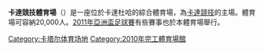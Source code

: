 {{unreferenced|time=2013-12-08T14:55:16+00:00}}
{{Infobox Stadium
| name                = 卡達競技體育場
| nickname            = 
| image               =
| caption             = 
| fullname            = 
| location            = [[卡達|卡達]][[杜哈|杜哈]]
| coordinates         = {{Coord|25.317155|51.512366|display=it|format=dms|type:landmark_scale:3000}}
| broke_ground        = 
| built               = 
| opened              = 2010
| renovated           = 
| expanded            = 
| closed              = 
| demolished          = 
| owner               = [[卡達競技|卡達競技]]
| operator            = [[卡達競技|卡達競技]]
| surface             = 草地
| construction_cost   = 
| architect           = 
| structural engineer = 
| services engineer   = 
| general_contractor  = 
| project_manager     = 
| main_contractors    = 
| former_names        = 
| tenants             = [[卡達競技|卡達競技]]<br>[[Lekhwiya|Lekhwiya]]<br>[[賽利亞|賽利亞]]
| capacity            = 20,000                     
| dimensions          = 
| scoreboard        
}}

'''卡達競技體育場'''（{{Lang-ar|ملعب نادي قطر}}）是一座位於卡達杜哈的綜合體育場，為[[卡達競技|卡達競技]]的主場。體育場可容納20,000人。[[2011年亞洲盃足球賽|2011年亞洲盃足球賽]]有些賽事也於本體育場舉行。


[[Category:卡塔尔体育场地|Category:卡塔尔体育场地]]
[[Category:2010年完工體育場館|Category:2010年完工體育場館]]